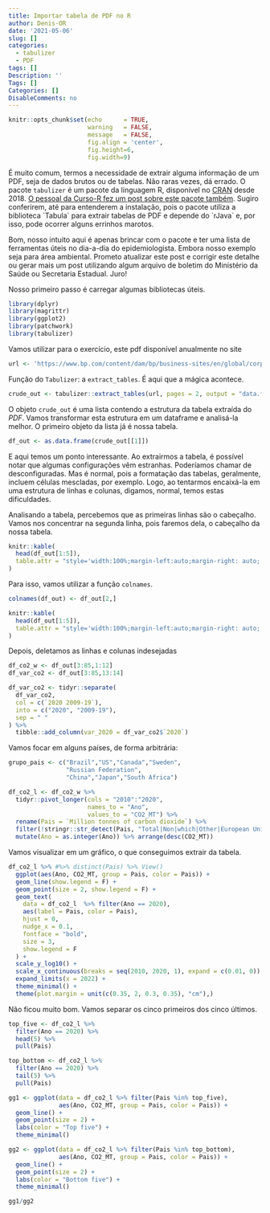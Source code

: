 ```yaml
---
title: Importar tabela de PDF no R
author: Denis-OR
date: '2021-05-06'
slug: []
categories:
  - tabulizer
  - PDF
tags: []
Description: ''
Tags: []
Categories: []
DisableComments: no
---
```


```r
knitr::opts_chunk$set(echo      = TRUE, 
                      warning   = FALSE, 
                      message   = FALSE, 
                      fig.align = 'center',
                      fig.height=6,
                      fig.width=9)

```

É muito comum, termos a necessidade de extrair alguma informação de um PDF, seja de dados brutos ou de tabelas. Não raras vezes, dá errado. O pacote `tabulizer` é um pacote da linguagem R, disponível no [CRAN](https://cran.r-project.org/package=tabulizer "Link para a página do pacote no CRAN do R") desde 2018. [O pessoal da Curso-R fez um post sobre este pacote também](https://blog.curso-r.com/posts/2021-01-08-tabulizer/ "Link para post no blog da Curso-R"). Sugiro conferirem, até para entenderem a instalação, pois o pacote utiliza a biblioteca \`Tabula\` para extrair tabelas de PDF e depende do \`rJava\` e, por isso, pode ocorrer alguns errinhos marotos.

Bom, nosso intuito aqui é apenas brincar com o pacote e ter uma lista de ferramentas úteis no dia-a-dia do epidemiologista. Embora nosso exemplo seja para área ambiental. Prometo atualizar este post e corrigir este detalhe ou gerar mais um post utilizando algum arquivo de boletim do Ministério da Saúde ou Secretaria Estadual. Juro!

Nosso primeiro passo é carregar algumas bibliotecas úteis. 

```r
library(dplyr)
library(magrittr)
library(ggplot2)
library(patchwork)
library(tabulizer)
```

Vamos utilizar para o exercício, este pdf disponível anualmente no site 


```r
url <- 'https://www.bp.com/content/dam/bp/business-sites/en/global/corporate/pdfs/energy-economics/statistical-review/bp-stats-review-2021-co2-emissions.pdf'
```

Função do `Tabulizer`: a `extract_tables`. É aqui que a mágica acontece. 

```r
crude_out <- tabulizer::extract_tables(url, pages = 2, output = "data.frame")
```

O objeto `crude_out` é uma lista contendo a estrutura da tabela extraída do *PDF*. Vamos transformar esta estrutura em um dataframe e analisá-la melhor. O primeiro objeto da lista já é nossa tabela.

```r
df_out <- as.data.frame(crude_out[[1]])
```

E aqui temos um ponto interessante. Ao extrairmos a tabela, é possível notar que algumas configurações vêm estranhas. Poderíamos chamar de desconfiguradas. Mas é normal, pois a formatação das tabelas, geralmente, incluem células mescladas, por exemplo. Logo, ao tentarmos encaixá-la em uma estrutura de linhas e colunas, digamos, normal, temos estas dificuldades.

Analisando a tabela, percebemos que as primeiras linhas são o cabeçalho. Vamos nos concentrar na segunda linha, pois faremos dela, o cabeçalho da nossa tabela.

```r
knitr::kable(
  head(df_out[1:5]),
  table.attr = "style='width:100%;margin-left:auto;margin-right: auto;'"
)

```

Para isso, vamos utilizar a função `colnames`.

```r
colnames(df_out) <- df_out[2,]

knitr::kable(
  head(df_out[1:5]),
  table.attr = "style='width:100%;margin-left:auto;margin-right: auto;'"
)
```

Depois, deletamos as linhas e colunas indesejadas

```r
df_co2_w <- df_out[3:85,1:12]
df_var_co2 <- df_out[3:85,13:14]

df_var_co2 <- tidyr::separate(
  df_var_co2,
  col = c(`2020 2009-19`),
  into = c("2020", "2009-19"),
  sep = " "
) %>%
  tibble::add_column(var_2020 = df_var_co2$`2020`)
```

Vamos focar em alguns países, de forma arbitrária:

```r
grupo_pais <- c("Brazil","US","Canada","Sweden",
                "Russian Federation",
                "China","Japan","South Africa")
```

```r
df_co2_l <- df_co2_w %>%
  tidyr::pivot_longer(cols = "2010":"2020",
                      names_to = "Ano",
                      values_to = "CO2_MT") %>%
  rename(Pais = `Million tonnes of carbon dioxide`) %>%
  filter(!stringr::str_detect(Pais, "Total|Non|which|Other|European Union")) %>%
  mutate(Ano = as.integer(Ano)) %>% arrange(desc(CO2_MT))
```


Vamos visualizar em um gráfico, o que conseguimos extrair da tabela.

```r

df_co2_l %>% #%>% distinct(Pais) %>% View()
  ggplot(aes(Ano, CO2_MT, group = Pais, color = Pais)) +
  geom_line(show.legend = F) +
  geom_point(size = 2, show.legend = F) +
  geom_text(
    data = df_co2_l  %>% filter(Ano == 2020),
    aes(label = Pais, color = Pais),
    hjust = 0,
    nudge_x = 0.1,
    fontface = "bold",
    size = 3,
    show.legend = F
  ) +
  scale_y_log10() +
  scale_x_continuous(breaks = seq(2010, 2020, 1), expand = c(0.01, 0)) +
  expand_limits(x = 2022) +
  theme_minimal() +
  theme(plot.margin = unit(c(0.35, 2, 0.3, 0.35), "cm"),)
```

Não ficou muito bom. Vamos separar os cinco primeiros dos cinco últimos.

```r

top_five <- df_co2_l %>%
  filter(Ano == 2020) %>%
  head(5) %>%
  pull(Pais)

top_bottom <- df_co2_l %>%
  filter(Ano == 2020) %>%
  tail(5) %>%
  pull(Pais)

gg1 <- ggplot(data = df_co2_l %>% filter(Pais %in% top_five),
              aes(Ano, CO2_MT, group = Pais, color = Pais)) +
  geom_line() +
  geom_point(size = 2) +
  labs(color = "Top five") +
  theme_minimal()

gg2 <- ggplot(data = df_co2_l %>% filter(Pais %in% top_bottom),
              aes(Ano, CO2_MT, group = Pais, color = Pais)) +
  geom_line() +
  geom_point(size = 2) +
  labs(color = "Bottom five") +
  theme_minimal()

gg1/gg2
```
